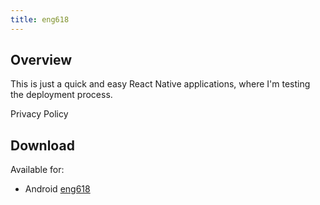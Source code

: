 ```yaml
---
title: eng618
---
```



## Overview

This is just a quick and easy React Native applications, where I'm testing the deployment process.

<Link to="./privacy">Privacy Policy</Link>

## Download

Available for:

- Android [eng618](https://play.google.com/store/apps/details?id=com.garciaericn.rn.eng618)
